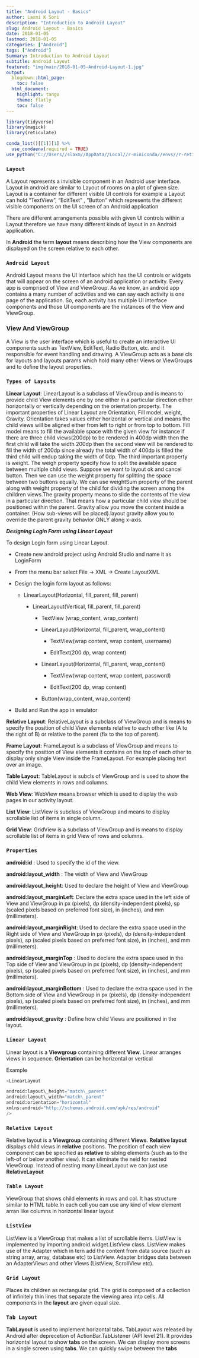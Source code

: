 ```yaml
---
title: "Android Layout - Basics"
author: Laxmi K Soni 
description: "Introduction to Android Layout"
slug: Android Layout - Basics
date: 2018-01-05
lastmod: 2018-01-05
categories: ["Android"]
tags: ["Android"]
Summary: Introduction to Android Layout
subtitle: Android Layout
featured: "img/main/2018-01-05-Android-Layout-1.jpg"
output:
  blogdown::html_page:
    toc: false
  html_document:
    highlight: tango
    theme: flatly
    toc: false
---
```


```r
library(tidyverse)
library(magick)
library(reticulate)

conda_list()[[1]][1] %>% 
  use_condaenv(required = TRUE)
use_python("C://Users//slaxm//AppData//Local//r-miniconda//envs//r-reticulate//python.exe")

```




### `Layout`

A Layout represents a invisible component in an Android user interface. Layout in android are similar to Layout of rooms on a plot of given
size.  Layout is a container for different visible UI controls for example a Layout can hold “TextView”, “EditText” , “Button” which represents
the different visible components on the UI screen of an Android application


There are different arrangements possible with given UI controls within a Layout therefore we have many different kinds of layout in an Android application.


In **Android** the term **layout** means describing how the View  components are displayed on the screen relative to each other. 

### `Android Layout`

Android Layout means the UI interface which has the UI controls or widgets that will appear on the screen of an android
application or activity. Every app is comprised of View and ViewGroup. As we know, an android app contains a many number of activities and we can say each activity is one page of the application. So, each activity has multiple UI interface components and those
UI components are the instances of the View and ViewGroup.


### View And ViewGroup

A View is the user interface which is useful to create an interactive UI components such as TextView, EditText, Radio Button, etc. and it responsible for event handling and drawing. A ViewGroup acts as a base cls for layouts and layouts params which hold many other Views or ViewGroups and to define the layout properties.


### `Types of Layouts`

**Linear Layout**: LinearLayout is a subclass of ViewGroup and is means to provide child View elements one by one either in a particular direction either horizontally or vertically depending on the orientation property. The important properties of Linear Layout are Orientation, Fill model, weight,
Gravity. Orientation takes values either horizontal or vertical and means the child views will be aligned either from left to right or from top to bottom. Fill model means to fill the available space with the given view for instance if there are three child views(200dp) to be rendered in 400dp width then the first child will take the width 200dp then the second view will be rendered to fill the width of 200dp since already the total width 
of 400dp is filled the third child will endup taking the width of 0dp. The third important property is weight. The weigh property specify how to split the available space between multiple child views. Suppose we want to layout ok and cancel button. Then we can use the weight property for splitting the space between two buttons equally. We can use weightSum property of the parent along with weight property of the child for dividing the screen among the children views.The gravity property means to slide the contents of the view in a particular direction. That means how a particular child view should be positioned within the parent. Gravity allow you move the content inside a container. (How sub-views will be placed).layout gravity allow you to override the parent gravity behavior ONLY along x-axis.


***Designing Login Form using Linear Layout***

To design Login form using Linear Layout.

- Create new android project using Android Studio and name it as LoginForm

- From the menu bar select File -> XML -> Create LayoutXML

- Design the login form layout as follows:

  - LinearLayout(Horizontal, fill_parent, fill_parent)
    
      - LinearLayout(Vertical, fill_parent, fill_parent)
      
        - TextView (wrap_content, wrap_content)
        
        - LinearLayout(Horizontal, fill_parent, wrap_content)
          
          - TextView(wrap content, wrap content, username)  
          
          - EditText(200 dp, wrap content)
          
        - LinearLayout(Horizontal, fill_parent, wrap_content)
          
          - TextView(wrap content, wrap content, password)  
          
          - EditText(200 dp, wrap content)          
        
        - Button(wrap_content, wrap_content)  

- Build and Run the app in emulator        

**Relative Layout**: RelativeLayout is a subclass of ViewGroup and is means to specify the position of child View elements relative to each other like (A to the right of B) or relative to the parent (fix to the top of parent).


**Frame Layout**: FrameLayout is a subclass of ViewGroup and means to specify the position of View elements it contains on the top of each other to display only single View inside the FrameLayout. For example placing text over an image.

**Table Layout**: TableLayout is subcls of ViewGroup and is used to show the child View elements in rows and columns.

**Web View**: WebView means browser which is used to display the web pages in our activity layout.

**List View**: ListView is subclass of ViewGroup and means to display scrollable list of items in single column.

**Grid View**: GridView is a subclass of ViewGroup and is means to display scrollable list of items in grid View of rows and columns.


### `Properties`

**android:id** : Used to specify the id of the view.

**android:layout\_width** : The width of View and ViewGroup

**android:layout\_height**:  Used to declare the height of View and ViewGroup


**android:layout\_marginLeft**: Declare the extra space used in the left side of View and ViewGroup in px (pixels), dp (density-independent pixels), sp (scaled pixels based on preferred font size), in (inches), and mm (millimeters).

**android:layout\_marginRight**: Used to declare the extra space used in the Right side of View and ViewGroup in px (pixels), dp (density-independent pixels), sp (scaled pixels based on preferred font size), in (inches), and mm (millimeters).

**android:layout\_marginTop** : Used to declare the extra space used in the Top side of View and ViewGroup in px (pixels), dp (density-independent pixels), sp (scaled pixels based on preferred font size), in (inches), and mm (millimeters).

**android:layout\_marginBottom** : Used to declare the extra space used in the Bottom side of View and ViewGroup in px (pixels), dp (density-independent pixels), sp (scaled pixels based on preferred font size), in (inches), and mm (millimeters).

**android:layout\_gravity** : Define how child Views are positioned in the layout.



### `Linear Layout`

Linear layout is a **Viewgroup** containing different **View**. Linear arranges views in sequence. **Orientation** can be horizontal or vertical

Example

```python
<LinearLayout

android:layout\_height="match\_parent"
android:layout\_width="match\_parent"
android:orientation="horizontal"
xmlns:android="http://schemas.android.com/apk/res/android" 
/>

```



### `Relative Layout`

Relative layout is a **Viewgroup** containing different **Views**.  **Relative layout** displays child views in **relative** positions. The position of each view component can be specified as **relative** to siblng elements (such as to the left-of or below another view). It can eliminate the neid for nested ViewGroup. Instead of nesting many LinearLayout we can just use **RelativeLayout**




### `Table Layout`

ViewGroup that shows child elements in rows and col. It has structure similar to HTML table.In each cell you can use any kind of view element arran
like columns in horizontal linear layout

### `ListView`

ListView is a ViewGroup that makes a list of scrollable items. ListView is implemented by importing android.widget.ListView class. ListView makes use of the  Adapter which in tern add the content from data source (such as string array, array, database etc) to ListView. 
Adapter bridges data between an AdapterViews and other Views (ListView, ScrollView etc).



### `Grid Layout`

Places its children as rectangular grid. The grid is composed of a collection of infinitely thin lines that separate the viewing area into cells.
All components in the **layout** are given equal size. 



### `Tab Layout`

**TabLayout** is used to implement horizontal tabs. TabLayout was released by Android after deprecetion of ActionBar.TabListener (API level 21).
It provides horizontal layout to show **tabs** on the screen. We can display more screens in a single screen using **tabs**. We can quickly swipe between the **tabs**

